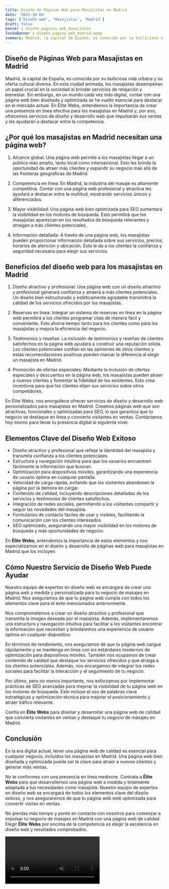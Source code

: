 ```yaml
---
title: Diseño de Páginas Web para Masajistas en Madrid
date: '2023-10-04'
tags: ['Diseño web', 'Masajistas', 'Madrid']
draft: false
banner : diseño_paginas_web_masajistas
fondoBanner : diseño_pagina_web_madrid.webp
summary: Madrid, la capital de España, es conocida por su bulliciosa vida urbana y su oferta cultural diversa. En esta ciudad animada, los masajistas desempeñan un papel crucial en la sociedad al brindar servicios de relajación y bienestar. Sin embargo, en un mundo cada vez más digital, contar con una página web bien diseñada y optimizada se ha vuelto esencial para destacar en el mercado actual. En Élite Webs, entendemos la importancia de crear una presencia en línea efectiva para los masajistas en Madrid y, por eso, ofrecemos servicios de diseño y desarrollo web que impulsarán sus ventas y les ayudarán a destacar entre la competencia.
---
```


## Diseño de Páginas Web para Masajistas en Madrid

Madrid, la capital de España, es conocida por su bulliciosa vida urbana y su oferta cultural diversa. En esta ciudad animada, los masajistas desempeñan un papel crucial en la sociedad al brindar servicios de relajación y bienestar. Sin embargo, en un mundo cada vez más digital, contar con una página web bien diseñada y optimizada se ha vuelto esencial para destacar en el mercado actual. En Élite Webs, entendemos la importancia de crear una presencia en línea efectiva para los masajistas en Madrid y, por eso, ofrecemos servicios de diseño y desarrollo web que impulsarán sus ventas y les ayudarán a destacar entre la competencia.

## ¿Por qué los masajistas en Madrid necesitan una página web?

1. Alcance global: Una página web permite a los masajistas llegar a un público más amplio, tanto local como internacional. Esto les brinda la oportunidad de atraer más clientes y expandir su negocio más allá de las fronteras geográficas de Madrid.

2. Competencia en línea: En Madrid, la industria del masaje es altamente competitiva. Contar con una página web profesional y atractiva les ayudará a destacar entre la multitud, mostrando servicios únicos y diferenciados.

3. Mayor visibilidad: Una página web bien optimizada para SEO aumentará la visibilidad en los motores de búsqueda. Esto permitirá que los masajistas aparezcan en los resultados de búsqueda relevantes y atraigan a más clientes potenciales.

4. Información detallada: A través de una página web, los masajistas pueden proporcionar información detallada sobre sus servicios, precios, horarios de atención y ubicación. Esto le da a los clientes la confianza y seguridad necesaria para elegir sus servicios.

## Beneficios del diseño web para los masajistas en Madrid

1. Diseño atractivo y profesional: Una página web con un diseño atractivo y profesional generará confianza y atraerá a más clientes potenciales. Un diseño bien estructurado y estéticamente agradable transmitirá la calidad de los servicios ofrecidos por los masajistas.

2. Reservas en línea: Integrar un sistema de reservas en línea en la página web permitirá a los clientes programar citas de manera fácil y conveniente. Esto ahorra tiempo tanto para los clientes como para los masajistas y mejora la eficiencia del negocio.

3. Testimonios y reseñas: La inclusión de testimonios y reseñas de clientes satisfechos en la página web ayudará a construir una reputación sólida. Los clientes potenciales confían en las opiniones de otros clientes y estas recomendaciones positivas pueden marcar la diferencia al elegir un masajista en Madrid.

4. Promoción de ofertas especiales: Mediante la inclusión de ofertas especiales y descuentos en la página web, los masajistas pueden atraer a nuevos clientes y fomentar la fidelidad de los existentes. Esto crea incentivos para que los clientes elijan sus servicios sobre otros competidores.

En Élite Webs, nos enorgullece ofrecer servicios de diseño y desarrollo web personalizados para masajistas en Madrid. Creamos páginas web que son atractivas, funcionales y optimizadas para SEO, lo que garantiza que tu negocio se destaque en línea y convierta visitantes en ventas. Contáctanos hoy mismo para llevar tu presencia digital al siguiente nivel.

<GifSeo />

<Cta />

## Elementos Clave del Diseño Web Exitoso

- Diseño atractivo y profesional que refleje la identidad del masajista y transmita confianza a los clientes potenciales.
- Estructura y navegación intuitiva para que los usuarios encuentren fácilmente la información que buscan.
- Optimización para dispositivos móviles, garantizando una experiencia de usuario óptima en cualquier pantalla.
- Velocidad de carga rápida, evitando que los visitantes abandonen la página por la demora en cargar.
- Contenido de calidad, incluyendo descripciones detalladas de los servicios y testimonios de clientes satisfechos.
- Integración de redes sociales, permitiendo a los visitantes compartir y seguir las novedades del masajista.
- Formularios de contacto fáciles de usar y visibles, facilitando la comunicación con los clientes interesados.
- SEO optimizado, asegurando una mayor visibilidad en los motores de búsqueda y más oportunidades de negocio.

En **Élite Webs**, entendemos la importancia de estos elementos y nos especializamos en el diseño y desarrollo de páginas web para masajistas en Madrid que los incluyen.

## Cómo Nuestro Servicio de Diseño Web Puede Ayudar

Nuestro equipo de expertos en diseño web se encargará de crear una página web a medida y personalizada para tu negocio de masajes en Madrid. Nos aseguramos de que tu página web cumpla con todos los elementos clave para el éxito mencionados anteriormente.

Nos comprometemos a crear un diseño atractivo y profesional que transmita la imagen deseada por el masajista. Además, implementaremos una estructura y navegación intuitiva para facilitar a los visitantes encontrar la información que necesitan y brindaremos una experiencia de usuario óptima en cualquier dispositivo.

En términos de rendimiento, nos aseguramos de que tu página web cargue rápidamente y se mantenga en línea con los estándares modernos de optimización para dispositivos móviles. También nos ocupamos de crear contenido de calidad que destaque los servicios ofrecidos y que atraiga a los clientes potenciales. Además, nos encargamos de integrar tus redes sociales para facilitar la interacción y el seguimiento de tu negocio.

Por último, pero no menos importante, nos esforzamos por implementar prácticas de SEO avanzadas para mejorar la visibilidad de tu página web en los motores de búsqueda. Esto incluye el uso de palabras clave estratégicas y optimización técnica para mejorar el posicionamiento y atraer tráfico relevante.

Confía en **Élite Webs** para diseñar y desarrollar una página web de calidad que convierta visitantes en ventas y destaque tu negocio de masajes en Madrid.

## Conclusión

En la era digital actual, tener una página web de calidad es esencial para cualquier negocio, incluidos los masajistas en Madrid. Una página web bien diseñada y optimizada puede ser la clave para atraer a nuevos clientes y generar más ventas.

No te conformes con una presencia en línea mediocre. Contrata a **Élite Webs** para que desarrollemos una página web a medida y totalmente adaptada a tus necesidades como masajista. Nuestro equipo de expertos en diseño web se encargará de todos los elementos clave del diseño exitoso, y nos aseguraremos de que tu página web esté optimizada para convertir visitas en ventas.

No pierdas más tiempo y ponte en contacto con nosotros para comenzar a impulsar tu negocio de masajes en Madrid con una página web de calidad. Elegir **Élite Webs** por encima de la competencia es elegir la excelencia en diseño web y resultados comprobados.

<Video />

<CtaBot job='Masajistas' city='Madrid'/>

<Gmaps query='Madrid+españa+maps' />